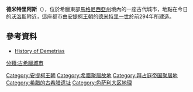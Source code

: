 '''德米特里阿斯'''（{{lang-el|Δημητριάς}}），位於希臘東部[[馬格尼西亞州|馬格尼西亞州]]境內的一座古代城市，地點在今日的[[沃洛斯|沃洛斯]]附近，這座都市由[[安提柯王朝|安提柯王朝]]的[[德米特里一世_(馬其頓)|德米特里一世]]於前294年所建造。

==參考資料==
*[https://web.archive.org/web/20111013113352/http://www.mlahanas.de/Greeks/Cities/Demetrias.html History of Demetrias]

[[分類:古希臘城市|分類:古希臘城市]]
[[Category:安提柯王朝|Category:安提柯王朝]]
[[Category:希腊聚居故地|Category:希腊聚居故地]]
[[Category:拜占庭帝国聚居地|Category:拜占庭帝国聚居地]]
[[Category:希腊的古希腊遗址|Category:希腊的古希腊遗址]]
[[Category:色萨利大区地理|Category:色萨利大区地理]]